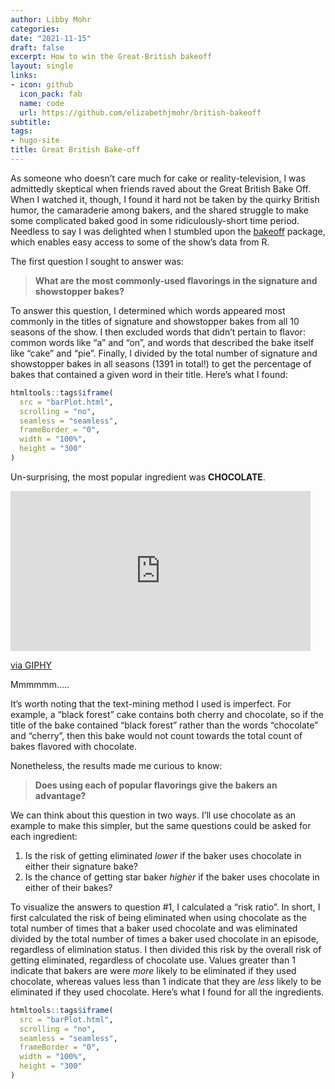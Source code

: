 ```yaml
---
author: Libby Mohr
categories:
date: "2021-11-15"
draft: false
excerpt: How to win the Great-British bakeoff
layout: single
links:
- icon: github
  icon_pack: fab
  name: code
  url: https://github.com/elizabethjmohr/british-bakeoff
subtitle: 
tags:
- hugo-site
title: Great British Bake-off
---
```


As someone who doesn't care much for cake or reality-television, I was admittedly skeptical when friends raved about the Great British Bake Off. When I watched it, though, I found it hard not be taken by the quirky British humor, the camaraderie among bakers, and the shared struggle to make some complicated baked good in some ridiculously-short time period. Needless to say I was delighted when I stumbled upon the [bakeoff](https://bakeoff.netlify.app/index.html) package, which enables easy access to some of the show's data from R.  

The first question I sought to answer was:   

>**What are the most commonly-used flavorings in the signature and showstopper bakes?**

To answer this question, I determined which words appeared most commonly in the titles of signature and showstopper bakes from all 10 seasons of the show. I then excluded words that didn't pertain to flavor: common words like "a" and "on", and words that described the bake itself like "cake" and "pie". Finally, I divided by the total number of signature and showstopper bakes in all seasons (1391 in total!) to get the percentage of bakes that contained a given word in their title. Here's what I found: 

```r
htmltools::tags$iframe(
  src = "barPlot.html",
  scrolling = "no", 
  seamless = "seamless", 
  frameBorder = "0",
  width = "100%",
  height = "300"
)
```

Un-surprising, the most popular ingredient was **CHOCOLATE**.  

<iframe src="https://giphy.com/embed/kWEwk57Tz6jXa" width="480" height="256" frameBorder="0" class="giphy-embed" allowFullScreen></iframe><p><a href="https://giphy.com/gifs/chocolate-love-gif-kWEwk57Tz6jXa">via GIPHY</a></p>


Mmmmmm.....

It's worth noting that the text-mining method I used is imperfect. For example, a "black forest" cake contains both cherry and chocolate, so if the title of the bake contained "black forest" rather than the words "chocolate" and "cherry", then this bake would not count towards the total count of bakes flavored with chocolate. 

Nonetheless, the results made me curious to know: 

>**Does using each of popular flavorings give the bakers an advantage?**

We can think about this question in two ways. I'll use chocolate as an example to make this simpler, but the same questions could be asked for each ingredient: 

1. Is the risk of getting eliminated *lower* if the baker uses chocolate in either their signature bake? 
2. Is the chance of getting star baker *higher* if the baker uses chocolate in either of their bakes? 

To visualize the answers to question #1, I calculated a "risk ratio". In short, I first calculated the risk of being eliminated when using chocolate as the total number of times that a baker used chocolate and was eliminated divided by the total number of times a baker used chocolate in an episode, regardless of elimination status. I then divided this risk by the overall risk of getting eliminated, regardless of chocolate use. Values greater than 1 indicate that bakers are were *more* likely to be eliminated if they used chocolate, whereas values less than 1 indicate that they are *less* likely to be eliminated if they used chocolate. Here's what I found for all the ingredients. 

```r
htmltools::tags$iframe(
  src = "barPlot.html",
  scrolling = "no", 
  seamless = "seamless", 
  frameBorder = "0",
  width = "100%",
  height = "300"
)
```


